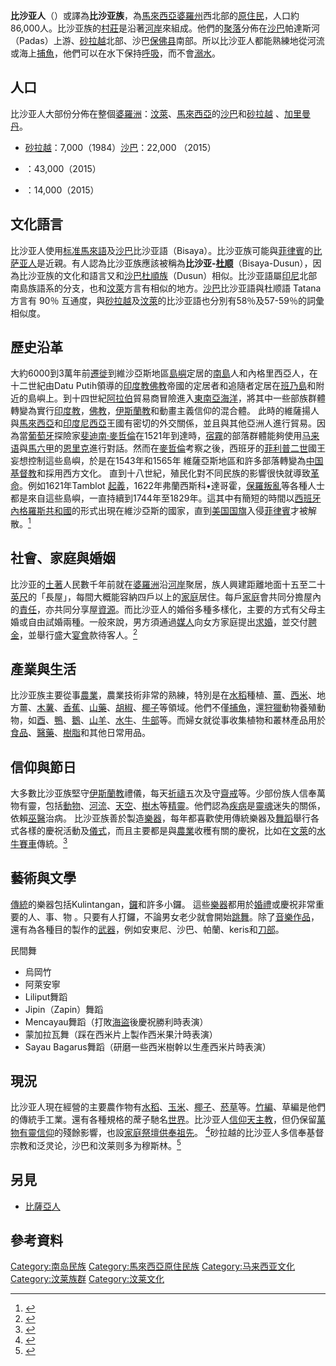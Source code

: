 {{About|馬來西亞婆羅洲等地之原住民比沙亚人|菲律賓原住民|比薩亞人}}
{{Infobox ethnic group
| group            = 比沙亚人<br /><small>Orang Bisaya''</small>
| image            = Bisaya Beaufort.jpg
| caption          = 沙巴比沙亚人的传统服饰
| population       = 约86,000名
| poptime          = 
| popplace         = 文莱：43,000<ref>{{cite web |url=http://joshuaproject.net/people_groups/15662/BX |title=Tutong, Bisayan in Brunei |publisher={{tsl|en|Joshua Project||Joshua Project}} |access-date=2015-08-25 |archive-date=2021-06-30 |archive-url=https://web.archive.org/web/20210630132920/https://joshuaproject.net/people_groups/15662/BX |dead-url=no }}</ref><br /><hr/>
马来西亚<br />[[砂拉越|砂拉越]]：7,000（1984）<ref>{{cite book|editor=Raymond G. Gordon Jr.|title=Ethnologue: Languages of the World, Fifteenth edition|url=https://archive.org/details/ethnologuelangua0000unse_g7e1|year=2005|publisher=SIL International|isbn=1-55671-159-X}}</ref><br/>[[沙巴|沙巴]]：22,000<ref>{{cite web |url=http://joshuaproject.net/people_groups/10876/MY |title=Bisaya, Sabah Bisaya in Malaysia |publisher={{tsl|en|Joshua Project||Joshua Project}} |access-date=2015-08-25 |archive-date=2021-10-29 |archive-url=https://web.archive.org/web/20211029135725/https://joshuaproject.net/people_groups/10876/MY |dead-url=no }}</ref><br /><hr/>美国：14,000<ref>{{cite web |url=http://joshuaproject.net/people_groups/10876/US |title=Bisaya, Sabah Bisaya in United States |publisher={{tsl|en|Joshua Project||Joshua Project}} |access-date=2015-08-25 |archive-date=2021-07-02 |archive-url=https://web.archive.org/web/20210702212743/https://joshuaproject.net/people_groups/10876/US |dead-url=no }}</ref>
| langs            = {{tsl|en|Sabah Bisaya language||沙巴比沙亚语}}、[[馬來西亞語|馬來西亞語]]、{{tsl|en|Brunei Bisaya language||汶莱比沙亚语}}、[[馬來西亞英語|马式英语]]
| rels             = 主要信奉[[伊斯兰教|伊斯兰教]]（沙巴及文莱）、[[砂拉越|砂拉越]]则有显著少数信奉[[基督宗教|基督宗教]]或[[泛灵论|泛灵论]]
| related          = {{tsl|en|Murut people||姆禄人}}、[[伦巴旺族|伦巴旺族]]、[[卡达山－杜顺人|卡达山－杜顺人]]、[[達雅族|達雅族]]
}}
'''比沙亚人'''（{{lang-ms|Orang Bisaya}}）或譯為'''比沙亚族'''，為[[馬來西亞|馬來西亞]][[婆羅州|婆羅州]]西北部的[[原住民|原住民]]，人口約86,000人。比沙亚族的[[村莊|村莊]]是沿著[[河岸|河岸]]來組成。他們的[[聚落|聚落]]分佈在[[沙巴|沙巴]]帕達斯河（Padas）上游、[[砂拉越|砂拉越]]北部、沙巴[[保佛县|保佛县]]南部。所以比沙亚人都能熟練地從河流或海上[[捕魚|捕魚]]，他們可以在水下保持[[呼吸|呼吸]]，而不會[[溺水|溺水]]。

==人口==
比沙亚人大部份分佈在整個[[婆羅洲|婆羅洲]]：[[汶萊|汶萊]]、[[馬來西亞|馬來西亞]]的[[沙巴|沙巴]]和[[砂拉越|砂拉越]] 、[[加里曼丹|加里曼丹]]。
*{{flagcountry|馬來西亞}}  [[砂拉越|砂拉越]]：7,000（1984）[[沙巴|沙巴]]：22,000 （2015） 
*{{flagcountry|汶萊}}：43,000（2015） 
*{{flagcountry|美國}}：14,000（2015）

==文化語言==
比沙亚人使用[[标准馬來語|标准馬來語]]及[[沙巴|沙巴]]比沙亚語（Bisaya）。比沙亚族可能與[[菲律賓|菲律賓]]的[[比萨亚人|比萨亚人]]是近親。有人認為比沙亚族應該被稱為'''比沙亚-[[杜順族|杜顺]]'''（Bisaya-Dusun），因為比沙亚族的文化和語言又和[[沙巴|沙巴]][[杜順族|杜順族]]（Dusun）相似。比沙亚語屬[[印尼|印尼]]北部南島族語系的分支，也和[[汶萊|汶萊]]方言有相似的地方。[[沙巴|沙巴]]比沙亚語與杜顺語 Tatana方言有 90％ 互通度，與[[砂拉越|砂拉越]]及[[汶萊|汶萊]]的比沙亚語也分別有58％及57-59％的詞彙相似度。

==歷史沿革==
大約6000到3萬年前[[遷徙|遷徙]]到維沙亞斯地區[[島嶼|島嶼]]定居的[[南島|南島]]人和內格里西亞人，在十二世紀由Datu Putih領導的[[印度教|印度教]][[佛教|佛教]]帝國的定居者和追隨者定居在[[班乃島|班乃島]]和附近的島嶼上。到十四世紀[[阿拉伯|阿拉伯]]貿易商冒險進入[[東南亞|東南亞]][[海洋|海洋]]，將其中一些部族群體轉變為實行[[印度教|印度教]]，[[佛教|佛教]]，[[伊斯蘭教|伊斯蘭教]]和動畫主義信仰的混合體。 此時的維薩揚人與[[馬來西亞|馬來西亞]]和[[印度尼西亞|印度尼西亞]]王國有密切的外交關係，並且與其他亞洲人進行貿易。因為當[[葡萄牙|葡萄牙]]探險家[[斐迪南·麥哲倫|斐迪南·麥哲倫]]在1521年到達時，[[宿霧|宿霧]]的部落群體能夠使用[[马来语|马来语]]與[[馬六甲|馬六甲]]的[[恩里克|恩里克]]進行對話。然而在[[麥哲倫|麥哲倫]]考察之後，西班牙的[[菲利普二世|菲利普二世]]國王妄想控制這些島嶼，於是在1543年和1565年 維薩亞斯地區和許多部落轉變為[[中国基督教|中国基督教]]和採用西方文化。 直到十八世紀，殖民化對不同民族的影響很快就導致[[革命|革命]]。例如1621年Tamblot [[起義|起義]]，1622年弗蘭西斯科•達哥霍，[[保羅|保羅]][[叛亂|叛亂]]等各種人士都是來自這些島嶼，一直持續到1744年至1829年。這其中有簡短的時間以[[西班牙內格羅斯共和國|西班牙內格羅斯共和國]]的形式出現在維沙亞斯的國家，直到[[美国国旗|美国国旗]]入侵[[菲律賓|菲律賓]]才被解散。<ref>{{Cite web |url=http://www.zwbk.org/MyLemmaShow.aspx?lid=4060 |title=存档副本 |access-date=2017-07-25 |archive-url=https://web.archive.org/web/20160408095420/http://www.zwbk.org/MyLemmaShow.aspx?lid=4060 |archive-date=2016-04-08 |dead-url=yes }}</ref>

==社會、家庭與婚姻==
比沙亚的[[土著|土著]]人民數千年前就在[[婆羅洲|婆羅洲]]沿[[河岸|河岸]]聚居，族人興建距離地面十五至二十[[英尺|英尺]]的「長屋」，每間大概能容納四戶以上的[[家庭|家庭]]居住。每戶[[家庭|家庭]]會共同分擔屋內的[[責任|責任]]，亦共同分享屋[[資源|資源]]。而比沙亚人的婚俗多種多樣化，主要的方式有父母主婚或自由試婚兩種。一般來說，男方須通過[[媒人|媒人]]向女方家庭提出[[求婚|求婚]]，並交付[[聘金|聘金]]，並舉行盛大[[宴會|宴會]]款待客人。<ref>{{Cite web |url=http://www.joshuaproject.net/ |title=存档副本 |accessdate=2020-09-12 |archive-date=2018-12-13 |archive-url=https://web.archive.org/web/20181213224145/https://joshuaproject.net/ |dead-url=no }}</ref>

==產業與生活==
比沙亚族主要從事[[農業|農業]]，農業技術非常的熟練，特別是在[[水稻|水稻]]種植、[[薑|薑]]、[[西米|西米]]、地方薑、[[木薯|木薯]]、[[香蕉|香蕉]]、[[山藥|山藥]]、[[胡椒|胡椒]]、[[椰子|椰子]]等領域。他們不僅[[捕魚|捕魚]]，還[[狩獵|狩獵]]動物養殖動物，如[[酉|酉]]、[[鴨|鴨]]、[[鵝|鵝]]、[[山羊|山羊]]、[[水牛|水牛]]、[[牛部|牛部]]等。而婦女就從事收集植物和叢林產品用於[[食品|食品]]、[[醫藥|醫藥]]、[[樹脂|樹脂]]和其他日常用品。

==信仰與節日==
大多數比沙亚族堅守[[伊斯蘭教|伊斯蘭教]]禮儀，每天[[祈禱|祈禱]]五次及守[[齋戒|齋戒]]等。少部份族人信奉萬物有靈，包括[[動物|動物]]、[[河流|河流]]、[[天空|天空]]、[[樹木|樹木]]等[[精靈|精靈]]。他們認為[[疾病|疾病]]是[[靈魂|靈魂]]迷失的關係，依賴[[巫醫|巫醫]]治病。
比沙亚族善於製造[[樂器|樂器]]，每年都喜歡使用傳統樂器及[[舞蹈|舞蹈]]舉行各式各樣的慶祝活動及[[儀式|儀式]]，而且主要都是與[[農業|農業]]收穫有關的慶祝，比如在[[文萊|文萊]]的[[水牛|水牛]][[賽車|賽車]]傳統。<ref>{{Cite web |url=http://www.prayway.com/unreached/peoplegroups6/873.html |title=存档副本 |accessdate=2017-03-31 |archive-date=2016-03-25 |archive-url=https://web.archive.org/web/20160325205937/http://www.prayway.com/unreached/peoplegroups6/873.html |dead-url=no }}</ref>

==藝術與文學==
[[傳統|傳統]]的樂器包括Kulintangan，[[鑼|鑼]]和許多小鑼。 這些[[樂器|樂器]]都用於[[婚禮|婚禮]]或慶祝非常重要的人、事、物 。只要有人打鑼，不論男女老少就會開始[[跳舞|跳舞]]。除了[[音樂|音樂]][[作品|作品]]，還有為各種目的製作的[[武器|武器]]，例如安東尼、沙巴、帕蘭、keris和[[刀部|刀部]]。

民間舞

*烏岡竹
*阿萊安寧
*Liliput舞蹈
*Jipin（Zapin）舞蹈
*Mencayau舞蹈（打敗[[海盜|海盜]]後慶祝勝利時表演）
*蒙加拉瓦舞（踩在西米片上製作西米果汁時表演）
*Sayau Bagarus舞蹈（研磨一些西米樹幹以生產西米片時表演）

==現況==
比沙亚人現在經營的主要農作物有[[水稻|水稻]]、[[玉米|玉米]]、[[椰子|椰子]]、[[菸草|菸草]]等。[[竹編|竹編]]、草編是他們的傳統手工業。還有各種規格的蓆子馳名[[世界|世界]]。比沙亚人[[信仰|信仰]][[天主教|天主教]]，但仍保留[[萬物有靈|萬物有靈]][[信仰|信仰]]的殘餘影響，也設[[家庭|家庭]][[祭壇|祭壇]][[供奉|供奉]][[祖先|祖先]]。
<ref>{{Cite web |url=http://www.zwbk.org/MyLemmaShow.aspx?zh=zh-tw&lid=26422 |title=存档副本 |access-date=2017-07-25 |archive-url=https://web.archive.org/web/20170630082813/http://www.zwbk.org/MyLemmaShow.aspx?zh=zh-tw&lid=26422 |archive-date=2017-06-30 |dead-url=yes }}</ref>砂拉越的比沙亚人多信奉基督宗教和泛灵论，沙巴和汶莱则多为穆斯林。<ref>{{cite web|url=https://www.sinchew.com.my/content/content_2321447.html|title=【林梦小镇／03】林梦边界的信仰，城隍庙里的比沙亚人|website=www.sinchew.com.my|access-date=2021-06-27|archive-date=2021-06-30|archive-url=https://web.archive.org/web/20210630091926/https://www.sinchew.com.my/content/content_2321447.html|dead-url=no}}</ref>

== 另見 ==

* [[比薩亞人|比薩亞人]]

==參考資料==
{{reflist}}

[[Category:南岛民族|Category:南岛民族]]
[[Category:馬來西亞原住民族|Category:馬來西亞原住民族]]
[[Category:马来西亚文化|Category:马来西亚文化]]
[[Category:汶莱族群|Category:汶莱族群]]
[[Category:汶莱文化|Category:汶莱文化]]